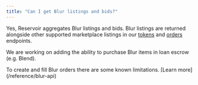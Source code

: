 ```yaml
---
title: "Can I get Blur listings and bids?"
---
```


Yes, Reservoir aggregates Blur listings and bids. Blur listings are returned alongside other supported marketplace listings in our [tokens](/reference/gettokensv6) and [orders](/reference/getordersasksv5) endpoints.

We are working on adding the ability to purchase Blur items in loan escrow (e.g. Blend).

<Warning>
  To create and fill Blur orders there are some known limitations. [Learn more](/reference/blur-api)
</Warning>
